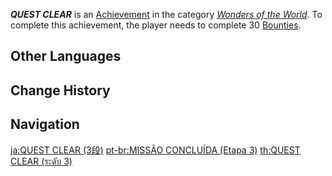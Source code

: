 {{Achievement Infobox
|title        = QUEST CLEAR
|id           = 81028
|order id     = 1029
|category     = Wonders of the World
|description  = Complete 30 [[Bounties]].
|requirements = 
|primogems    = 20
|tracking     = Tracks the total of completed Bounties.
|topic        = Reputation;Bounty
|set          = QUEST CLEAR
|tier         = 3
|tiers_total  = 3
|type         = Exploration
}}
'''''QUEST CLEAR''''' is an [[Achievement]] in the category ''[[Wonders of the World]]''. To complete this achievement, the player needs to complete 30 [[Bounties]].
<!--
==Trivia==

==Video Guides==
{{EVT
|video1   = 
|caption1 = 
}}
-->
==Other Languages==
{{Other Languages|Transclude=QUEST CLEAR}}

==Change History==
{{Change History|1.1}}
<!--
==References==
{{Reflist}}
-->
==Navigation==
{{Achievement Navbox}}

[[ja:QUEST CLEAR (3段)]]
[[pt-br:MISSÃO CONCLUÍDA (Etapa 3)]]
[[th:QUEST CLEAR (ระดับ 3)]]